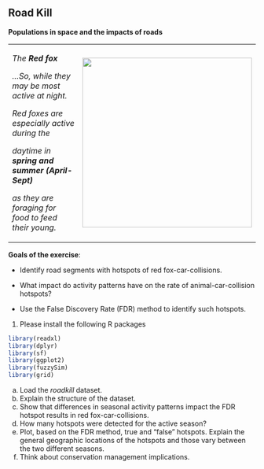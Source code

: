 ## Road Kill

**Populations in space and the impacts of roads**

+------------------------------------------------------+--------------------------------------------------------+
| *The **Red fox***                                    | ![](/images/RedFox.jpg){fig-align="right" width="345"} |
|                                                      |                                                        |
| *…So, while they may be most active at night.*       |                                                        |
|                                                      |                                                        |
| *Red foxes are especially active during the*         |                                                        |
|                                                      |                                                        |
| *daytime in **spring and summer (April-Sept)***      |                                                        |
|                                                      |                                                        |
| *as they are foraging for food to feed their young.* |                                                        |
+------------------------------------------------------+--------------------------------------------------------+

**Goals of the exercise**:

-   Identify road segments with hotspots of red fox-car-collisions.

-   What impact do activity patterns have on the rate of animal-car-collision hotspots?

-   Use the False Discovery Rate (FDR) method to identify such hotspots.

1.  Please install the following R packages

``` r
library(readxl)
library(dplyr)
library(sf)
library(ggplot2)
library(fuzzySim)
library(grid)
```

a.  Load the *roadkill* dataset.
b.  Explain the structure of the dataset.
c.  Show that differences in seasonal activity patterns impact the FDR hotspot results in red fox-car-collisions.
d.  How many hotspots were detected for the active season?
e.  Plot, based on the FDR method, true and “false” hotspots. Explain the general geographic locations of the hotspots and those vary between the two different seasons.
f.  Think about conservation management implications.
